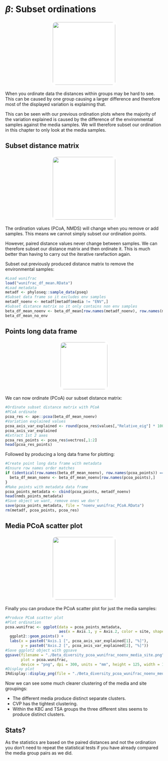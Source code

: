 # $\beta$: Subset ordinations
<center>
![](figures/navigation_subset.png){style="width:200px; background:white; border-radius:15px; border: white solid 5px"}
</center>

When you ordinate data the distances within groups may be hard to see.
This can be caused by one group causing a larger difference and therefore most of the displayed variation is explaining that.

This can be seen with our previous ordination plots where the majority of the variation explained is caused by the difference of the environmental samples against the media samples.
We will therefore subset our ordination in this chapter to only look at the media samples.

## Subset distance matrix
<center>
![](figures/wide_data_frame_subset.png){style="width:200px; background:white; border-radius:15px; border: white solid 5px"}
</center>

The ordination values (PCoA, NMDS) will change when you remove or add samples.
This means we cannot simply subset our ordination points.

However, paired distance values never change between samples.
We can therefore subset our distance matrix and then ordinate it.
This is much better than having to carry out the iterative rarefaction again.

Subset out previously produced distance matrix to remove the environmental samples:

```R
#Load wunifrac
load("wunifrac_df_mean.RData")
#Load metadata
metadf <- phyloseq::sample_data(pseq)
#Subset data frame so it excludes env samples
metadf_noenv <- metadf[metadf$media != "ENV",]
#Subset distance matrix so it only contains non env samples
beta_df_mean_noenv <- beta_df_mean[row.names(metadf_noenv), row.names(metadf_noenv)]
beta_df_mean_no_env
```

## Points long data frame
<center>
![](figures/long_data_frame_subset.png){style="width:150px; background:white; border-radius:15px; border: white solid 5px"}
</center>

We can now ordinate (PCoA) our subset distance matrix:

```R
#Ordinate subset distance matrix with PCoA
#PCoA ordinate
pcoa_res <- ape::pcoa(beta_df_mean_noenv)
#Variation explained values
pcoa_axis_var_explained <- round(pcoa_res$values[,"Relative_eig"] * 100, digits = 2)
pcoa_axis_var_explained
#Extract 1st 2 axes
pcoa_res_points <- pcoa_res$vectros[,1:2]
head(pcoa_res_points)
```

Followed by producing a long data frame for plotting:

```R
#Create point long data frame with metadata
#Ensure row names order matches
if (identical(row.names(beta_df_mean_noenv), row.names(pcoa_points)) == FALSE) {
  beta_df_mean_noenv <- beta_df_mean_noenv[row.names(pcoa_points),]
}
#Make points with metadata data frame
pcoa_points_metadata <- cbind(pcoa_points, metadf_noenv)
head(nmds_points_metadata)
#Save object we want, remove ones we don't
save(pcoa_points_metadata, file = "noenv_wunifrac_PCoA.RData")
rm(metadf, pcoa_points, pcoa_res)
```

## Media PCoA scatter plot
<center>
![](figures/scatter_subset.png){style="width:200px; background-color:white; border-radius:15px; border: white solid 5px"}
</center>

Finally you can produce the PCoA scatter plot for just the media samples:

```R
#Produce PCoA scatter plot
#Plot ordination
pcoa.wunifrac <- ggplot(data = pcoa_points_metadata, 
                        aes(x = Axis.1, y = Axis.2, color = site, shape = media)) +
  ggplot2::geom_points() +
  labs(x = paste0("Axis.1 [", pcoa_axis_var_explained[1], "%]"),
       y = paste0("Axis.2 [", pcoa_axis_var_explained[2], "%]"))
#Save ggplot2 object with ggsave
ggsave(filename = "./Beta_diversity_pcoa_wunifrac_noenv_media_site.png",
       plot = pcoa.wunifrac,
       device = "png", dpi = 300, units = "mm", height = 125, width = 150)
#Display plot
IRdisplay::display_png(file = "./Beta_diversity_pcoa_wunifrac_noenv_media_site.png")
```

Now we can see some much clearer clustering of the media and site groupings:

- The different media produce distinct separate clusters.
- CVP has the tightest clustering.
- Within the KBC and TSA groups the three different sites seems to produce distinct clusters.

## Stats?

As the statistics are based on the paired distances and not the ordination you don't need to repeat the statistical tests if you have already compared the media group pairs as we did.